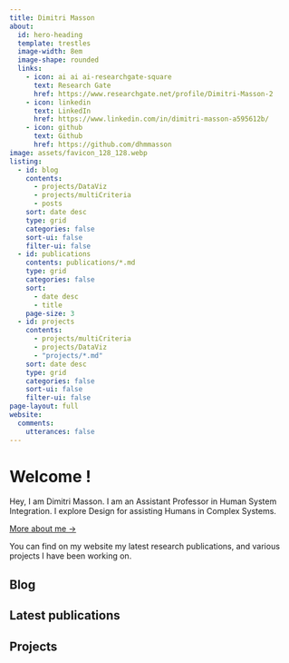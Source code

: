 ```yaml
---
title: Dimitri Masson
about:
  id: hero-heading
  template: trestles
  image-width: 8em
  image-shape: rounded
  links:
    - icon: ai ai ai-researchgate-square
      text: Research Gate
      href: https://www.researchgate.net/profile/Dimitri-Masson-2
    - icon: linkedin
      text: LinkedIn
      href: https://www.linkedin.com/in/dimitri-masson-a595612b/
    - icon: github
      text: Github
      href: https://github.com/dhmmasson
image: assets/favicon_128_128.webp
listing:
  - id: blog
    contents: 
      - projects/DataViz
      - projects/multiCriteria
      - posts      
    sort: date desc
    type: grid
    categories: false
    sort-ui: false
    filter-ui: false
  - id: publications
    contents: publications/*.md
    type: grid
    categories: false
    sort:
      - date desc
      - title
    page-size: 3
  - id: projects
    contents: 
      - projects/multiCriteria
      - projects/DataViz
      - "projects/*.md"
    sort: date desc
    type: grid
    categories: false
    sort-ui: false
    filter-ui: false
page-layout: full
website:
  comments: 
    utterances: false
---
```


:::{#hero-heading}

# Welcome !

Hey, I am Dimitri Masson. 
I am an Assistant Professor in Human System Integration. I explore Design for assisting Humans in Complex Systems. 

[More about me →](about.qmd)

You can find on my website my latest research publications, and various projects I have been working on.
:::

## Blog 
:::{#blog}
:::

## Latest publications
:::{#publications}
:::

## Projects 
:::{#projects}
:::

